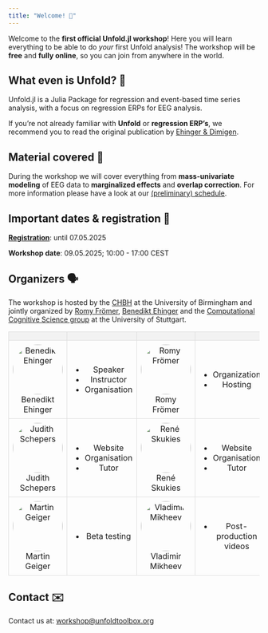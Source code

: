 ```yaml
---
title: "Welcome! 🐙"
---
```


Welcome to the **first official Unfold.jl workshop**! Here you will learn everything to be able to do _your_ first Unfold analysis!
The workshop will be **free** and **fully online**, so you can join from anywhere in the world. 

## What even is Unfold? 🤔
Unfold.jl is a Julia Package for regression and event-based time series analysis, with a focus on regression ERPs for EEG analysis.

If you're not already familiar with **Unfold** or **regression ERP's**, we recommend you to read the original publication by [Ehinger & Dimigen](https://peerj.com/articles/7838/).

## Material covered 💪
During the workshop we will cover everything from **mass-univariate modeling** of EEG data to **marginalized effects** and **overlap correction**. For more information please have a look at our [(preliminary) schedule](program.qmd).

## Important dates & registration 📅
[__Registration__](registration.qmd): until 07.05.2025

__Workshop date__: 09.05.2025; 10:00 - 17:00 CEST

## Organizers 🗣️
The workshop is hosted by the [CHBH](https://www.birmingham.ac.uk/research/centres-institutes/human-brain-health) at the University of Birmingham and jointly organized by [Romy Frömer](https://www.birmingham.ac.uk/staff/profiles/psychology/froemer-romy), [Benedikt Ehinger](https://benediktehinger.de/blog/science/about-me/) and the [Computational Cognitive Science group](https://www.s-ccs.de/) at the University of Stuttgart.

<style>
  .round-image {
    border-radius: 50%;
    width: 100px;
    height: 100px;
    object-fit: cover;
  }
  .full-width-table {
    width: 100%;
    border-collapse: collapse;
  }
  .full-width-table th, .full-width-table td {
    border: 1px solid #ddd;
    padding: 8px;
    text-align: center;
  }
  .full-width-table th {
    background-color: #f2f2f2;
  }
</style>

<table class="full-width-table">
  <tr>
    <th></th>
    <th></th>
    <th></th>
    <th></th>
  </tr>
  <tr>
    <td style="text-align: center;">
      <img src=".\assets\Ehinger_Benedikt.jpg" alt="Benedikt Ehinger" class="round-image"><br>
      Benedikt Ehinger
    </td>
    <td>
    <ul>
      <li>Speaker</li>
      <li>Instructor</li>
      <li>Organisation</li>
    </ul>
    </td>
    <td style="text-align: center;">
      <img src=".\assets\Romy_image_small.jpg" alt="Romy Frömer" class="round-image"><br>
      Romy Frömer
    </td>
    <td>
    <ul>
      <li>Organization</li>
      <li>Hosting</li>
    </td>
    </ul>
  </tr>
  <tr>
    <td style="text-align: center;">
      <img src=".\assets\Schepers_Judith.jfif" alt="Judith Schepers" class="round-image"><br>
      Judith Schepers
    </td>
    <td>
    <ul>
      <li>Website</li>
      <li>Organisation</li>
      <li>Tutor</li>
    </ul>
    </td>
    <td style="text-align: center;">
      <img src=".\assets\ReneSkukies_profile_image.jpg" alt="René Skukies" class="round-image"><br>
      René Skukies
    </td>
    <td>
    <ul>
      <li>Website</li>
      <li>Organisation</li>
      <li>Tutor</li>
    </td>
    </ul>
  </tr>
  <tr>
    <td style="text-align: center;">
      <img src=".\assets\Martin_profile_image.jpg" alt="Martin Geiger" class="round-image"><br>
      Martin Geiger
    </td>
    <td>
    <ul>
      <li>Beta testing</li>
    </ul>
    </td>
    <td style="text-align: center;">
      <img src=".\assets\Vlad_profile_image.jpg" alt="Vladimir Mikheev" class="round-image"><br>
      Vladimir Mikheev
    </td>
    <td>
    <ul>
      <li>Post-production videos</li>
    </ul>
    </td>
  </tr>
</table>

## Contact ✉️
Contact us at: [workshop@unfoldtoolbox.org](mailto:workshop@unfoldtoolbox.org)